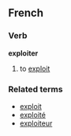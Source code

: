 ==French==
===Verb===
'''exploiter'''

# to [[exploit]]

===Related terms===
*[[exploit#French|exploit]]
*[[exploité]]
*[[exploiteur]]